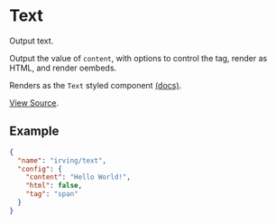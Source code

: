 <Meta title="WordPress Components|Text" />

# Text
Output text.

Output the value of `content`, with options to control the tag, render as HTML, and render oembeds.

Renders as the `Text` styled component [(docs)](?path=/docs/styled-components-text--plain-text-example).

[View Source](https://github.com/alleyinteractive/wp-irving/tree/master/inc/components/components/text).

## Example
```json
{
  "name": "irving/text",
  "config": {
    "content": "Hello World!",
    "html": false,
    "tag": "span"
  }
}
```
